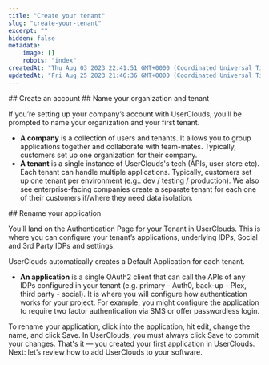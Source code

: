 ```yaml
---
title: "Create your tenant"
slug: "create-your-tenant"
excerpt: ""
hidden: false
metadata:
    image: []
    robots: "index"
createdAt: "Thu Aug 03 2023 22:41:51 GMT+0000 (Coordinated Universal Time)"
updatedAt: "Fri Aug 25 2023 21:46:36 GMT+0000 (Coordinated Universal Time)"
---
```



<Steps>
  <Step>
  ## Create an account
  </Step>
  <Step>
  ## Name your organization and tenant

  If you’re setting up your company’s account with UserClouds, you’ll be prompted to name your organization and your first tenant.

  - **A company** is a collection of users and tenants. It allows you to group applications together and collaborate with team-mates. Typically, customers set up one organization for their company.
  - **A tenant** is a single instance of UserClouds's tech (APIs, user store etc). Each tenant can handle multiple applications. Typically, customers set up one tenant per environment (e.g.. dev / testing / production). We also see enterprise-facing companies create a separate tenant for each one of their customers if/where they need data isolation.
  </Step>
  <Step>
  ## Rename your application

  You’ll land on the Authentication Page for your Tenant in UserClouds. This is where you can configure your tenant’s applications, underlying IDPs, Social and 3rd Party IDPs and settings.

  UserClouds automatically creates a Default Application for each tenant.

  - **An application** is a single OAuth2 client that can call the APIs of any IDPs configured in your tenant (e.g. primary - Auth0, back-up - Plex, third party - social). It is where you will configure how authentication works for your project. For example, you might configure the application to require two factor authentication via SMS or offer passwordless login.

  To rename your application, click into the application, hit edit, change the name, and click Save. In UserClouds, you must always click Save to commit your changes.
  </Step>
</Steps>
That's it — you created your first application in UserClouds. Next: let’s review how to add UserClouds to your software.

